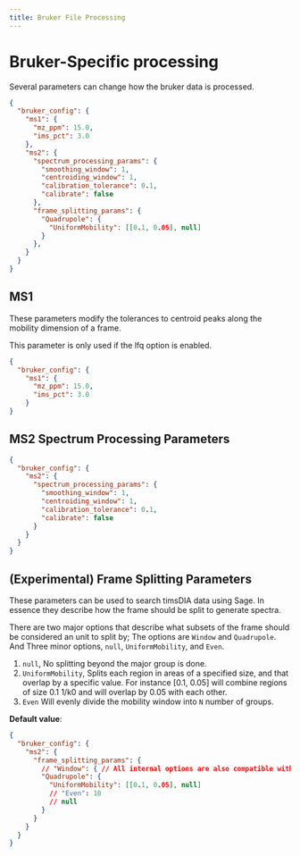 ```yaml
---
title: Bruker File Processing
---
```


# Bruker-Specific processing

Several parameters can change how the bruker data is processed.


```json copy
{
  "bruker_config": {
    "ms1": {
      "mz_ppm": 15.0,
      "ims_pct": 3.0
    },
    "ms2": {
      "spectrum_processing_params": {
        "smoothing_window": 1,
        "centroiding_window": 1,
        "calibration_tolerance": 0.1,
        "calibrate": false
      },
      "frame_splitting_params": {
        "Quadrupole": {
          "UniformMobility": [[0.1, 0.05], null]
        }
      },  
    }
  }
}
```

## MS1

These parameters modify the tolerances to centroid peaks along the mobility
dimension of a frame.

This parameter is only used if the lfq option is enabled.

```json filename="centroid_config" copy
{
  "bruker_config": {
    "ms1": {
      "mz_ppm": 15.0,
      "ims_pct": 3.0
    }
}
```

## MS2 Spectrum Processing Parameters

```json filename="Default Parameters" copy
{
  "bruker_config": {
    "ms2": {
      "spectrum_processing_params": {
        "smoothing_window": 1,
        "centroiding_window": 1,
        "calibration_tolerance": 0.1,
        "calibrate": false
      }
    }
  }
}
```

## (Experimental) Frame Splitting Parameters

These parameters can be used to search timsDIA data using Sage.
In essence they describe how the frame should be split to generate
spectra.

There are two major options that describe what subsets of the frame
should be considered an unit to split by; The options are `Window`
and `Quadrupole`. And Three minor options, `null`, `UniformMobility`,
and `Even`.

1. `null`, No splitting beyond the major group is done.
2. `UniformMobility`, Splits each region in areas of a specified size,
   and that overlap by a specific value. For instance [0.1, 0.05]
   will combine regions of size 0.1 1/k0 and will overlap by 0.05 with
   each other.
3. `Even` Will evenly divide the mobility window into `N` number of
   groups.


**Default value**:
```json copy 
{
  "bruker_config": {
    "ms2": {
      "frame_splitting_params": {
        // "Window": { // All internal options are also compatible with `Window`
        "Quadrupole": {
          "UniformMobility": [[0.1, 0.05], null]
          // "Even": 10
          // null 
        }
      }
    }
  }
}
```
